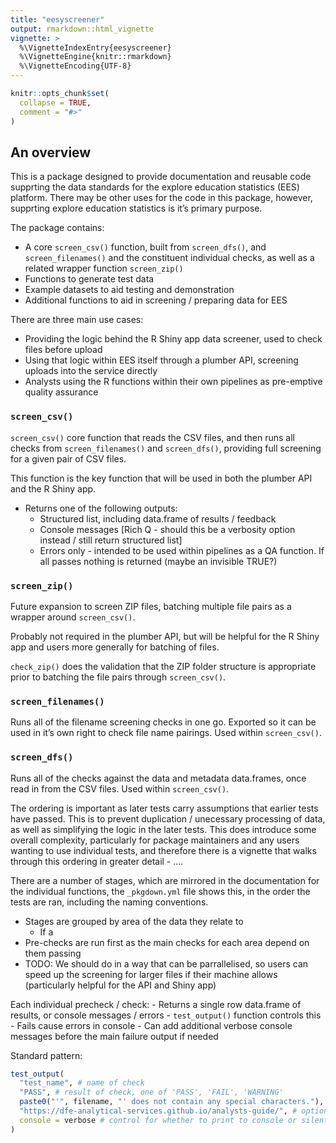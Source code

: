 ```yaml
---
title: "eesyscreener"
output: rmarkdown::html_vignette
vignette: >
  %\VignetteIndexEntry{eesyscreener}
  %\VignetteEngine{knitr::rmarkdown}
  %\VignetteEncoding{UTF-8}
---
```


```r
knitr::opts_chunk$set(
  collapse = TRUE,
  comment = "#>"
)
```

## An overview

This is a package designed to provide documentation and reusable code supprting the data standards for the explore education statistics (EES) platform. There may be other uses for the code in this package, however, supprting explore education statistics is it's primary purpose.

The package contains:

- A core `screen_csv()` function, built from `screen_dfs()`, and `screen_filenames()` and the constituent individual checks, as well as a related wrapper function `screen_zip()`
- Functions to generate test data
- Example datasets to aid testing and demonstration
- Additional functions to aid in screening / preparing data for EES

There are three main use cases:

- Providing the logic behind the R Shiny app data screener, used to check files before upload
- Using that logic within EES itself through a plumber API, screening uploads into the service directly
- Analysts using the R functions within their own pipelines as pre-emptive quality assurance

### `screen_csv()`
`screen_csv()` core function that reads the CSV files, and then runs all checks from `screen_filenames()` and `screen_dfs()`, providing full screening for a given pair of CSV files. 

This function is the key function that will be used in both the plumber API and the R Shiny app.

- Returns one of the following outputs:
  - Structured list, including data.frame of results / feedback
  - Console messages [Rich Q - should this be a verbosity option instead / still return structured list]
  - Errors only - intended to be used within pipelines as a QA function. If all passes nothing is returned (maybe an invisible TRUE?)
    
### `screen_zip()`
Future expansion to screen ZIP files, batching multiple file pairs as a wrapper around `screen_csv()`.

Probably not required in the plumber API, but will be helpful for the R Shiny app and users more generally for batching of files.

`check_zip()` does the validation that the ZIP folder structure is appropriate prior to batching the file pairs through `screen_csv()`.

### `screen_filenames()`

Runs all of the filename screening checks in one go. Exported so it can be used in it's own right to check file name pairings. Used within `screen_csv()`.

### `screen_dfs()`

Runs all of the checks against the data and metadata data.frames, once read in from the CSV files. Used within `screen_csv()`.

The ordering is important as later tests carry assumptions that earlier tests have passed. This is to prevent duplication / unecessary processing of data, as well as simplifying the logic in the later tests. This does introduce some overall complexity, particularly for package maintainers and any users wanting to use individual tests, and therefore there is a vignette that walks through this ordering in greater detail - ....

There are a number of stages, which are mirrored in the documentation for the individual functions, the `_pkgdown.yml` file shows this, in the order the tests are ran, including the naming conventions.

- Stages are grouped by area of the data they relate to
  - If a 
- Pre-checks are run first as the main checks for each area depend on them passing
- TODO: We should do in a way that can be parrallelised, so users can speed up the screening for larger files if their machine allows (particularly helpful for the API and Shiny app)

Each individual precheck / check:
- Returns a single row data.frame of results, or console messages / errors
  - `test_output()` function controls this
    - Fails cause errors in console
    - Can add additional verbose console messages before the main failure output if needed

Standard pattern:
```r
test_output(
  "test_name", # name of check
  "PASS", # result of check, one of 'PASS', 'FAIL', 'WARNING'
  paste0("'", filename, "' does not contain any special characters."), # feedback message for user, avoid HTML, keep to a simple string
  "https://dfe-analytical-services.github.io/analysts-guide/", # optional URL for guidance, can just not include as will default to NA
  console = verbose # control for whether to print to console or silently return data frame (TRUE/FALSE)
)
```